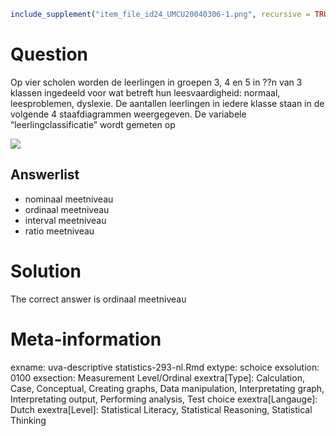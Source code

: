 ```{r, echo = FALSE, results = "hide"}
include_supplement("item_file_id24_UMCU20040306-1.png", recursive = TRUE)
```
Question
========

Op vier scholen worden de leerlingen in groepen 3, 4 en 5 in ??n van 3 klassen ingedeeld voor wat betreft hun leesvaardigheid: normaal, leesproblemen, dyslexie. De aantallen leerlingen in iedere klasse staan in de volgende 4 staafdiagrammen weergegeven. De variabele "leerlingclassificatie" wordt gemeten op 



 ![](item_file_id24_UMCU20040306-1.png)

Answerlist
----------
* nominaal meetniveau
* ordinaal meetniveau
* interval meetniveau
* ratio meetniveau

Solution
========

The correct answer is  ordinaal meetniveau 

Meta-information
================
exname: uva-descriptive statistics-293-nl.Rmd 
extype: schoice 
exsolution: 0100 
exsection: Measurement Level/Ordinal
exextra[Type]: Calculation, Case, Conceptual, Creating graphs, Data manipulation, Interpretating graph, Interpretating output, Performing analysis, Test choice 
exextra[Langauge]: Dutch 
exextra[Level]: Statistical Literacy, Statistical Reasoning, Statistical Thinking 
